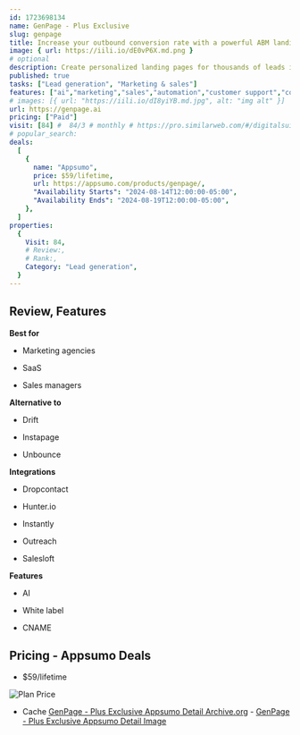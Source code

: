 ```yaml
---
id: 1723698134
name: GenPage - Plus Exclusive
slug: genpage
title: Increase your outbound conversion rate with a powerful ABM landing page builder
image: { url: https://iili.io/dE0vP6X.md.png }
# optional
description: Create personalized landing pages for thousands of leads in minutesExport your lead lists to your favorite outreach platforms
published: true
tasks: ["Lead generation", "Marketing & sales"]
features: ["ai","marketing","sales","automation","customer support","collaboration","productivity","lead"]
# images: [{ url: "https://iili.io/dI8yiYB.md.jpg", alt: "img alt" }]
url: https://genpage.ai
pricing: ["Paid"]
visit: [84] #  84/3 # monthly # https://pro.similarweb.com/#/digitalsuite/websiteanalysis/home
# popular_search:
deals:
  [
    {
      name: "Appsumo",
      price: $59/lifetime,
      url: https://appsumo.com/products/genpage/,
      "Availability Starts": "2024-08-14T12:00:00-05:00",
      "Availability Ends": "2024-08-19T12:00:00-05:00",
    },
  ]
properties:
  {
    Visit: 84,
    # Review:,
    # Rank:,
    Category: "Lead generation",
  }
---
```


## Review, Features

 

**Best for**

- Marketing agencies

- SaaS

- Sales managers

**Alternative to**

- Drift

- Instapage

- Unbounce

**Integrations**

- Dropcontact

- Hunter.io

- Instantly

- Outreach

- Salesloft

**Features**

- AI

- White label

- CNAME

## Pricing - Appsumo Deals

- $59/lifetime

<Img src="https://iili.io/dEVx4jV.png" alt="Plan Price" />

- Cache [GenPage - Plus Exclusive Appsumo Detail Archive.org](https://web.archive.org/web/*/https://appsumo.com/products/genpage/) - [GenPage - Plus Exclusive Appsumo Detail Image](https://iili.io/dEVzcwQ.png)
